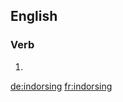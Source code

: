 ==English==

===Verb===
{{head|en}}

# {{present participle of|indorse|lang=en}}

[[de:indorsing]]
[[fr:indorsing]]